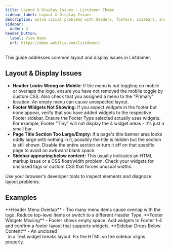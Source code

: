 ```yaml
---
title: Layout & Display Issues - Listdomer Theme
sidebar_label: Layout & Display Issues
description: Solve visual problems with headers, footers, sidebars, and page titles.
sidebar:
  order: 3
header_button:
  label: View Demo
  url: https://demo.webilia.com/listdomer/
---
```


This guide addresses common layout and display issues in Listdomer.

## Layout & Display Issues

- **Header Looks Wrong on Mobile:** If the menu is not toggling on mobile or overlaps the logo, ensure you have not removed the mobile toggle by custom CSS. Also check that you assigned a menu to the "Primary" location. An empty menu can cause unexpected layout.
- **Footer Widgets Not Showing:** If you expect widgets in the footer but none appear, verify that you have added widgets to the respective Footer sidebar. Ensure the Footer Type selected actually uses widgets. For example, Footer "Tiny" will not display the 4 widget areas - it's just a small bar.
- **Page Title Section Too Large/Empty:** If a page's title banner area looks oddly large with nothing in it, possibly the title is hidden but the section is still shown. Disable the entire section or turn it off on that specific page to avoid an awkward blank space.
- **Sidebar appearing below content:** This usually indicates an HTML markup issue or a CSS float/width problem. Check your widgets for unclosed tags or custom CSS that forces unusual widths.

<Aside type="tip">Use your browser's developer tools to inspect elements and diagnose layout problems.</Aside>

## Examples

<CardGrid>
  <Card>**Header Menu Overlap** - Too many menu items cause overlap with the logo. Reduce top-level items or switch to a different Header Type.</Card>
  <Card>**Footer Widgets Missing** - Footer shows empty space. Add widgets to Footer 1-4 and confirm a footer layout that supports widgets.</Card>
  <Card>**Sidebar Drops Below Content** - An unclosed `<div>` in a Text widget breaks layout. Fix the HTML so the sidebar aligns properly.</Card>
</CardGrid>


